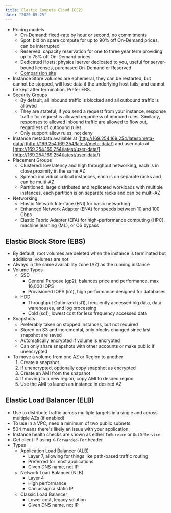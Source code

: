 ```yaml
---
title: Elastic Compute Cloud (EC2)
date: "2020-05-25"
---
```


- Pricing models
  - On-Demand: fixed-rate by hour or second, no commitments
  - Spot: bid on spare compute for up to 90% off On-Demand prices, can be interrupted
  - Reserved: capacity reservation for one to three year term providing up to 75% off On-Demand prices
  - Dedicated Hosts: physical server dedicated to you, useful for server-bound licenses, purchased On-Demand or Reserved
  - [Comparision site](https://ec2.shop/)
- Instance Store volumes are ephemeral, they can be restarted, but cannot be stopped, will lose data if the underlying host fails, and cannot be kept after termination. Prefer EBS.
- Security Groups
  - By default, all inbound traffic is blocked and all outbound traffic is allowed
  - They are stateful, if you send a request from your instance, response traffic for request is allowed regardless of inbound rules. Similarly, responses to allowed inbound traffic are allowed to flow out, regardless of outbound rules.
  - Only support allow rules, not deny
- Instance metadata available at [http://169.254.169.254/latest/meta-data/](http://169.254.169.254/latest/meta-data/) and user data at [http://169.254.169.254/latest/user-data/](http://169.254.169.254/latest/user-data/)
- Placement Groups
  - Clustered: low latency and high throughput networking, each is in close proximity in the same AZ
  - Spread: individual critical instances, each is on separate racks and can be multi-AZ
  - Partitioned: large distributed and replicated workloads with multiple instances, each partition is on separate racks and can be multi-AZ
- Networking
  - Elastic Network Interface (ENI) for basic networking
  - Enhanced Network Adapter (ENA) for speeds between 10 and 100 Gbps
  - Elastic Fabric Adapter (EFA) for high-performance computing (HPC), machine learning (ML), or OS bypass

## Elastic Block Store (EBS)

- By default, root volumes are deleted when the instance is terminated but additional volumes are not
- Always in the same availability zone (AZ) as the running instance
- Volume Types
  - SSD
    - General Purpose (gp2), balances price and performance, max 16,000 IOPS
    - Provisioned IOPS (io1), high performance designed for databases
  - HDD
    - Throughput Optimized (st1), frequently accessed big data, data warehouses, and log processing
    - Cold (sc1), lowest cost for less frequency accessed data
- Snapshots
  - Preferably taken on stopped instances, but not required
  - Stored on S3 and incremental, only blocks changed since last snapshot are saved
  - Automatically encrypted if volume is encrypted
  - Can only share snapshots with other accounts or make public if unencrypted
- To move a volume from one AZ or Region to another
  1. Create a snapshot
  2. If unencrypted, optionally copy snapshot as encrypted
  3. Create an AMI from the snapshot
  4. If moving to a new region, copy AMI to desired region
  5. Use the AMI to launch an instance in desired AZ

## Elastic Load Balancer (ELB)

- Use to distribute traffic across multiple targets in a single and across multiple AZs (if enabled)
- To use in a VPC, need a minimum of two public subnets
- 504 means there's likely an issue with your application
- Instance health checks are shown as either `InService` or `OutOfService`
- Get client IP using `X-Forwarded-For` header
- Types
  - Application Load Balancer (ALB)
    - Layer 7, allowing for things like path-based traffic routing
    - Preferred for most applications
    - Given DNS name, not IP
  - Network Load Balancer (NLB)
    - Layer 4
    - High performance
    - Can assign a static IP
  - Classic Load Balancer
    - Lower cost, legacy solution
    - Given DNS name, not IP
